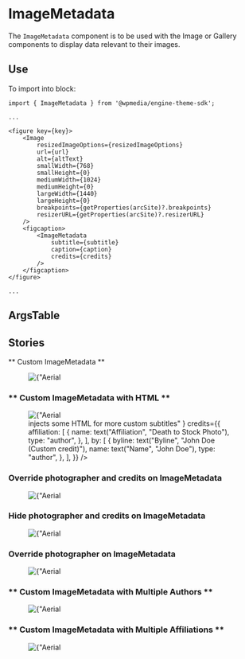 
<Meta title="ImageMetadata" component={ImageMetadata} />

# ImageMetadata

The `ImageMetadata` component is to be used with the Image or Gallery components to display data relevant to their images.

## Use

To import into block:

```
import { ImageMetadata } from '@wpmedia/engine-theme-sdk';

...

<figure key={key}>
    <Image
        resizedImageOptions={resizedImageOptions}
        url={url}
        alt={altText}
        smallWidth={768}
        smallHeight={0}
        mediumWidth={1024}
        mediumHeight={0}
        largeWidth={1440}
        largeHeight={0}
        breakpoints={getProperties(arcSite)?.breakpoints}
        resizerURL={getProperties(arcSite)?.resizerURL}
    />
    <figcaption>
        <ImageMetadata
            subtitle={subtitle}
            caption={caption}
            credits={credits}
        />
    </figcaption>
</figure>

...

```

## ArgsTable

<ArgsTable of={ImageMetadata} />

## Stories

** Custom ImageMetadata **

<Canvas>
	<Story name="Custom ImageMetadata">
		<figure>
			<Image
				url={
					"https://arc-anglerfish-arc2-prod-corecomponents.s3.amazonaws.com/public/37UMUNYNOVCEJDZW5SBKBXNMO4.jpg"
				}
				alt={"Aerial view of bridge"}
				smallWidth={158}
				smallHeight={89}
				mediumWidth={274}
				mediumHeight={154}
				largeWidth={274}
				largeHeight={154}
				resizedImageOptions={{
					"158x89": "/r4YXPy4Eh2thx80bDTxRZM9Syhw=filters:format(jpg):quality(70)/",
					"274x154": "/sDwhmVtwayjjDJww8CvlWjpydGM=filters:format(jpg):quality(70)/",
				}}
				resizerURL={"https://corecomponents-the-prophet-prod.cdn.arcpublishing.com/resizer"}
				breakpoints={{
					small: 420,
					medium: 768,
					large: 992,
				}}
			/>
			<figcaption>
				<ImageMetadata
					subtitle={text("Subtitle", "Custom subtitle")}
					caption={text("Caption", "Custom caption")}
					credits={{
						affiliation: [
							{
								name: text("Affiliation", "Death to Stock Photo"),
								type: "author",
							},
						],
						by: [
							{
								byline: text("Byline", "John Doe (Custom credit)"),
								name: text("Name", "John Doe"),
								type: "author",
							},
						],
					}}
				/>
			</figcaption>
		</figure>
	</Story>
</Canvas>

### ** Custom ImageMetadata with HTML **

<Canvas>
	<Story name="Custom ImageMetadata with HTML">
		<figure>
			<Image
				url={
					"https://arc-anglerfish-arc2-prod-corecomponents.s3.amazonaws.com/public/37UMUNYNOVCEJDZW5SBKBXNMO4.jpg"
				}
				alt={"Aerial view of bridge"}
				smallWidth={158}
				smallHeight={89}
				mediumWidth={274}
				mediumHeight={154}
				largeWidth={274}
				largeHeight={154}
				resizedImageOptions={{
					"158x89": "/r4YXPy4Eh2thx80bDTxRZM9Syhw=filters:format(jpg):quality(70)/",
					"274x154": "/sDwhmVtwayjjDJww8CvlWjpydGM=filters:format(jpg):quality(70)/",
				}}
				resizerURL={"https://corecomponents-the-prophet-prod.cdn.arcpublishing.com/resizer"}
				breakpoints={{
					small: 420,
					medium: 768,
					large: 992,
				}}
			/>
			<figcaption>
				<ImageMetadata
					subtitle={text("Subtitle", "Custom subtitle")}
					caption={
						"Custom caption, where the user <i>injects some HTML</i> for more custom subtitles"
					}
					credits={{
						affiliation: [
							{
								name: text("Affiliation", "Death to Stock Photo"),
								type: "author",
							},
						],
						by: [
							{
								byline: text("Byline", "John Doe (Custom credit)"),
								name: text("Name", "John Doe"),
								type: "author",
							},
						],
					}}
				/>
			</figcaption>
		</figure>
	</Story>
</Canvas>

### **Override photographer and credits on ImageMetadata**

<Canvas>
	<Story name="Custom ImageMetadata with vanity credits">
		<figure>
			<Image
				url={
					"https://arc-anglerfish-arc2-prod-corecomponents.s3.amazonaws.com/public/37UMUNYNOVCEJDZW5SBKBXNMO4.jpg"
				}
				alt={"Aerial view of bridge"}
				smallWidth={158}
				smallHeight={89}
				mediumWidth={274}
				mediumHeight={154}
				largeWidth={274}
				largeHeight={154}
				resizedImageOptions={{
					"158x89": "/r4YXPy4Eh2thx80bDTxRZM9Syhw=filters:format(jpg):quality(70)/",
					"274x154": "/sDwhmVtwayjjDJww8CvlWjpydGM=filters:format(jpg):quality(70)/",
				}}
				resizerURL={"https://corecomponents-the-prophet-prod.cdn.arcpublishing.com/resizer"}
				breakpoints={{
					small: 420,
					medium: 768,
					large: 992,
				}}
			/>
			<figcaption>
				<ImageMetadata
					subtitle={"Custom subtitle"}
					caption={"Custom caption"}
					credits={{
						affiliation: [
							{
								name: "Death to Stock Photo",
								type: "author",
							},
						],
						by: [
							{
								byline: "John Doe (Custom credit)",
								name: "John Doe",
								type: "author",
							},
						],
					}}
					vanityCredits={{
						affiliation: [
							{
								name: "Vanity Credit",
								type: "author",
							},
						],
						by: [
							{
								name: "Vanity Photographer",
								type: "author",
							},
						],
					}}
				/>
			</figcaption>
		</figure>
	</Story>
</Canvas>

### **Hide photographer and credits on ImageMetadata**

<Canvas>
	<Story name="Hide photographer and credits on ImageMetadata">
		<figure>
			<Image
				url={
					"https://arc-anglerfish-arc2-prod-corecomponents.s3.amazonaws.com/public/37UMUNYNOVCEJDZW5SBKBXNMO4.jpg"
				}
				alt={"Aerial view of bridge"}
				smallWidth={158}
				smallHeight={89}
				mediumWidth={274}
				mediumHeight={154}
				largeWidth={274}
				largeHeight={154}
				resizedImageOptions={{
					"158x89": "/r4YXPy4Eh2thx80bDTxRZM9Syhw=filters:format(jpg):quality(70)/",
					"274x154": "/sDwhmVtwayjjDJww8CvlWjpydGM=filters:format(jpg):quality(70)/",
				}}
				resizerURL={"https://corecomponents-the-prophet-prod.cdn.arcpublishing.com/resizer"}
				breakpoints={{
					small: 420,
					medium: 768,
					large: 992,
				}}
			/>
			<figcaption>
				<ImageMetadata
					subtitle={"Custom subtitle"}
					caption={"Custom caption"}
					credits={{
						affiliation: [
							{
								name: "Death to Stock Photo",
								type: "author",
							},
						],
						by: [
							{
								byline: "John Doe (Custom credit)",
								name: "John Doe",
								type: "author",
							},
						],
					}}
					vanityCredits={{
						affiliation: [{}],
						by: [{}],
					}}
				/>
			</figcaption>
		</figure>
	</Story>
</Canvas>

### **Override photographer on ImageMetadata**

<Canvas>
	<Story name="Override photographer on ImageMetadata">
		<figure>
			<Image
				url={
					"https://arc-anglerfish-arc2-prod-corecomponents.s3.amazonaws.com/public/37UMUNYNOVCEJDZW5SBKBXNMO4.jpg"
				}
				alt={"Aerial view of bridge"}
				smallWidth={158}
				smallHeight={89}
				mediumWidth={274}
				mediumHeight={154}
				largeWidth={274}
				largeHeight={154}
				resizedImageOptions={{
					"158x89": "/r4YXPy4Eh2thx80bDTxRZM9Syhw=filters:format(jpg):quality(70)/",
					"274x154": "/sDwhmVtwayjjDJww8CvlWjpydGM=filters:format(jpg):quality(70)/",
				}}
				resizerURL={"https://corecomponents-the-prophet-prod.cdn.arcpublishing.com/resizer"}
				breakpoints={{
					small: 420,
					medium: 768,
					large: 992,
				}}
			/>
			<figcaption>
				<ImageMetadata
					subtitle={"Custom subtitle"}
					caption={"Custom caption"}
					credits={{
						affiliation: [
							{
								name: "Death to Stock Photo",
								type: "author",
							},
						],
						by: [
							{
								byline: "John Doe (Custom credit)",
								name: "John Doe",
								type: "author",
							},
						],
					}}
					vanityCredits={{
						by: [
							{
								name: "Vanity Photographer",
								type: "author",
							},
						],
					}}
				/>
			</figcaption>
		</figure>
	</Story>
</Canvas>

### ** Custom ImageMetadata with Multiple Authors **

<Canvas>
	<Story name="Custom ImageMetadata with Multiple Authors">
		<figure>
			<Image
				url={
					"https://arc-anglerfish-arc2-prod-corecomponents.s3.amazonaws.com/public/37UMUNYNOVCEJDZW5SBKBXNMO4.jpg"
				}
				alt={"Aerial view of bridge"}
				smallWidth={158}
				smallHeight={89}
				mediumWidth={274}
				mediumHeight={154}
				largeWidth={274}
				largeHeight={154}
				resizedImageOptions={{
					"158x89": "/r4YXPy4Eh2thx80bDTxRZM9Syhw=filters:format(jpg):quality(70)/",
					"274x154": "/sDwhmVtwayjjDJww8CvlWjpydGM=filters:format(jpg):quality(70)/",
				}}
				resizerURL={"https://corecomponents-the-prophet-prod.cdn.arcpublishing.com/resizer"}
				breakpoints={{
					small: 420,
					medium: 768,
					large: 992,
				}}
			/>
			<figcaption>
				<ImageMetadata
					subtitle={text("Subtitle", "Custom subtitle")}
					caption={"Custom caption"}
					credits={{
						affiliation: [
							{
								name: text("Affiliation", "Death to Stock Photo"),
								type: "author",
							},
						],
						by: [
							{
								name: text("Name", "Jane Doe"),
								type: "author",
							},
							{
								name: text("Name2", "John Doe"),
								type: "author",
							},
						],
					}}
				/>
			</figcaption>
		</figure>
	</Story>
</Canvas>

### ** Custom ImageMetadata with Multiple Affiliations **

<Canvas>
	<Story name="Custom ImageMetadata with Multiple Affiliations">
		<figure>
			<Image
				url={
					"https://arc-anglerfish-arc2-prod-corecomponents.s3.amazonaws.com/public/37UMUNYNOVCEJDZW5SBKBXNMO4.jpg"
				}
				alt={"Aerial view of bridge"}
				smallWidth={158}
				smallHeight={89}
				mediumWidth={274}
				mediumHeight={154}
				largeWidth={274}
				largeHeight={154}
				resizedImageOptions={{
					"158x89": "/r4YXPy4Eh2thx80bDTxRZM9Syhw=filters:format(jpg):quality(70)/",
					"274x154": "/sDwhmVtwayjjDJww8CvlWjpydGM=filters:format(jpg):quality(70)/",
				}}
				resizerURL={"https://corecomponents-the-prophet-prod.cdn.arcpublishing.com/resizer"}
				breakpoints={{
					small: 420,
					medium: 768,
					large: 992,
				}}
			/>
			<figcaption>
				<ImageMetadata
					subtitle={text("Subtitle", "Custom subtitle")}
					caption={"Custom caption"}
					credits={{
						affiliation: [
							{
								name: text("Affiliation", "Death to Stock Photo"),
								type: "author",
							},
							{
								name: text("Affiliation2", "News Place"),
								type: "author",
							},
						],
						by: [
							{
								name: text("Name", "John Doe"),
								type: "author",
							},
						],
					}}
				/>
			</figcaption>
		</figure>
	</Story>
</Canvas>
